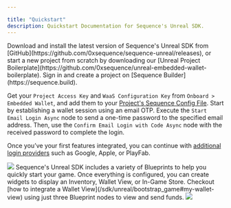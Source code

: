 ---

title: "Quickstart"
description: Quickstart Documentation for Sequence's Unreal SDK.
---

<Steps>
  <Step title="Install the Unreal SDK">
Download and install the latest version of Sequence's Unreal SDK from [GitHub](https://github.com/0xsequence/sequence-unreal/releases), or start a new project from scratch
by downloading our [Unreal Project Boilerplate](https://github.com/0xsequence/unreal-embedded-wallet-boilerplate).

  </Step>
  <Step title="Configure the SDK">
Sign in and create a project on [Sequence Builder](https://sequence.build).

Get your `Project Access Key` and `WaaS Configuration Key` from `Onboard > Embedded Wallet`,
and add them to your [Project's Sequence Config File](/sdk/unreal/configuration).
  </Step>
  <Step title="Integrate E-Mail Login">
Start by establishing a wallet session using an email OTP. Execute the `Start Email Login Async` node to send a
one-time password to the specified email address. Then, use the `Confirm Email Login with Code Async` node with the
received password to complete the login.

Once you’ve your first features integrated, you can continue with [additional login providers](/sdk/unreal/authentication)
such as Google, Apple, or PlayFab.

<Frame caption="Email Otp">
    <img src="/images/unreal/email_otp.png" />
</Frame>
  </Step>
    <Step title="Test Sequence's Features">
Sequence's Unreal SDK includes a variety of Blueprints to help you quickly start your game.
Once everything is configured, you can create widgets to display an Inventory, Wallet View, or In-Game Store.
Checkout [how to integrate a Wallet View](/sdk/unreal/bootstrap_game#my-wallet-view) using just three Blueprint nodes to view and send funds.

<Frame caption="Feature Wallet Demo">
    <img src="/images/unreal/feature_wallet_demo.gif" />
</Frame>

  </Step>
</Steps>

